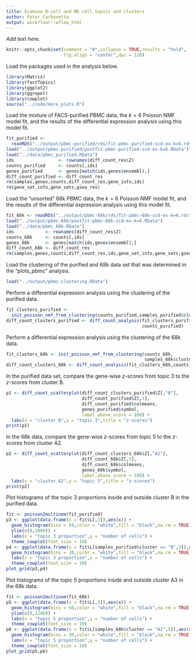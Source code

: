 ```yaml
---
title: Examine B-cell and NK cell topics and clusters
author: Peter Carbonetto
output: workflowr::wflow_html
---
```


*Add text here.*

```r
knitr::opts_chunk$set(comment = "#",collapse = TRUE,results = "hold",
                      fig.align = "center",dpi = 120)
```

Load the packages used in the analysis below.

```r
library(Matrix)
library(fastTopics)
library(ggplot2)
library(ggrepel)
library(cowplot)
source("../code/more_plots.R")
```

Load the mixture of FACS-purified PBMC data, the $k = 6$ Poisson NMF
model fit, and the results of the differential expression analysis
using this model fit.

```r
fit_purified <-
  readRDS("../output/pbmc-purified/rds/fit-pbmc-purified-scd-ex-k=6.rds")$fit
load("../output/pbmc-purified/postfit-pbmc-purified-scd-ex-k=6.RData")
load("../data/pbmc_purified.RData")
ids                 <- rownames(diff_count_res$Z)
counts_purified     <- counts[,ids]
genes_purified      <- genes[match(ids,genes$ensembl),]
diff_count_purified <- diff_count_res
rm(samples,genes,counts,diff_count_res,gene_info,ids)
rm(gene_set_info,gene_sets,gsea_res)
```

Load the "unsorted" 68k PBMC data, the $k = 6$ Poisson NMF model fit,
and the results of the differential expression analysis using this
model fit.

```r
fit_68k <- readRDS("../output/pbmc-68k/rds/fit-pbmc-68k-scd-ex-k=6.rds")$fit
load("../output/pbmc-68k/postfit-pbmc-68k-scd-ex-k=6.RData")
load("../data/pbmc_68k.RData")
ids            <- rownames(diff_count_res$Z)
counts_68k     <- counts[,ids]
genes_68k      <- genes[match(ids,genes$ensembl),]
diff_count_68k <- diff_count_res
rm(samples,genes,counts,diff_count_res,ids,gene_set_info,gene_sets,gsea_res)
```

Load the clustering of the purified and 68k data set that was
determined in the "plots_pbmc" analysis.

```r
load("../output/pbmc-clustering.RData")
```

Perform a differential expression analysis using the clustering of the
purified data.

```r
fit_clusters_purified <-
  init_poisson_nmf_from_clustering(counts_purified,samples_purified$cluster)
diff_count_clusters_purified <- diff_count_analysis(fit_clusters_purified,
                                                    counts_purified)
```

Perform a differential expression analysis using the clustering of the
68k data.

```r
fit_clusters_68k <- init_poisson_nmf_from_clustering(counts_68k,
                                                     samples_68k$cluster)
diff_count_clusters_68k <- diff_count_analysis(fit_clusters_68k,counts_68k)
```

In the purified data set, compare the gene-wise *z*-scores from topic
3 to the $z$-scores from cluster B.

```r
p1 <- diff_count_scatterplot(diff_count_clusters_purified$Z[,"B"],
                             diff_count_purified$Z[,3],
							 diff_count_purified$colmeans,
							 genes_purified$symbol,
							 label_above_score = 100) +
  labs(x = "cluster B",y = "topic 3",title = "z-scores")
print(p1)
```

In the 68k data, compare the gene-wise *z*-scores from topic 5 to the
$z$-scores from cluster A2.

```r
p2 <- diff_count_scatterplot(diff_count_clusters_68k$Z[,"A2"],
                             diff_count_68k$Z[,5],
							 diff_count_68k$colmeans,
							 genes_68k$symbol,
							 label_above_score = 100) +
  labs(x = "cluster A2",y = "topic 5",title = "z-scores")
print(p2)
```

Plot histograms of the topic 3 proportions inside and outside
cluster B in the purified data.

```r
fit <- poisson2multinom(fit_purified)
p3 <- ggplot(data.frame(x = fit$L[,3]),aes(x)) +
  geom_histogram(bins = 50,color = "white",fill = "black",na.rm = TRUE) +
  ylim(c(0,2000)) +
  labs(x = "topic 3 proportion",y = "number of cells") +
  theme_cowplot(font_size = 10)
p4 <- ggplot(data.frame(x = fit$L[samples_purified$cluster == "B",3]),aes(x)) +
  geom_histogram(bins = 30,color = "white",fill = "black",na.rm = TRUE) +
  labs(x = "topic 3 proportion",y = "number of cells") +
  theme_cowplot(font_size = 10)
plot_grid(p3,p4)
```

Plot histograms of the topic 5 proportions inside and outside cluster
A3 in the 68k data.

```r
fit <- poisson2multinom(fit_68k)
p5 <- ggplot(data.frame(x = fit$L[,5]),aes(x)) +
  geom_histogram(bins = 50,color = "white",fill = "black",na.rm = TRUE) +
  ylim(c(0,1200)) +
  labs(x = "topic 5 proportion",y = "number of cells") +
  theme_cowplot(font_size = 10)
p6 <- ggplot(data.frame(x = fit$L[samples_68k$cluster == "A2",5]),aes(x)) +
  geom_histogram(bins = 30,color = "white",fill = "black",na.rm = TRUE) +
  labs(x = "topic 5 proportion",y = "number of cells") +
  theme_cowplot(font_size = 10)
plot_grid(p5,p6)
```


